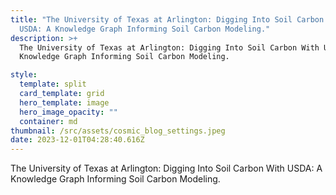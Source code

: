 ```yaml
---
title: "The University of Texas at Arlington: Digging Into Soil Carbon With
  USDA: A Knowledge Graph Informing Soil Carbon Modeling."
description: >+
  The University of Texas at Arlington: Digging Into Soil Carbon With USDA: A
  Knowledge Graph Informing Soil Carbon Modeling.

style:
  template: split
  card_template: grid
  hero_template: image
  hero_image_opacity: ""
  container: md
thumbnail: /src/assets/cosmic_blog_settings.jpeg
date: 2023-12-01T04:28:40.616Z
---
```

The University of Texas at Arlington: Digging Into Soil Carbon With USDA: A Knowledge Graph Informing Soil Carbon Modeling.




